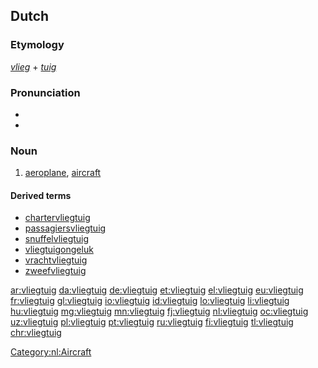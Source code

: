 ==Dutch==
{{wikipedia|lang=nl}}

===Etymology===
''[[vlieg]]'' + ''[[tuig]]''

===Pronunciation===
* {{IPA|/ˈvlix.tœy̯x/|lang=nl}}
* {{audio|Nl-vliegtuig.ogg|Audio|lang=nl}}

===Noun===
{{nl-noun|n|-en|vliegtuigje}}

# [[aeroplane]], [[aircraft]]

====Derived terms====
* [[chartervliegtuig]]
* [[passagiersvliegtuig]]
* [[snuffelvliegtuig]]
* [[vliegtuigongeluk]]
* [[vrachtvliegtuig]]
* [[zweefvliegtuig]]

[[Category:nl:Aircraft]]

[[ar:vliegtuig]]
[[da:vliegtuig]]
[[de:vliegtuig]]
[[et:vliegtuig]]
[[el:vliegtuig]]
[[eu:vliegtuig]]
[[fr:vliegtuig]]
[[gl:vliegtuig]]
[[io:vliegtuig]]
[[id:vliegtuig]]
[[lo:vliegtuig]]
[[li:vliegtuig]]
[[hu:vliegtuig]]
[[mg:vliegtuig]]
[[mn:vliegtuig]]
[[fj:vliegtuig]]
[[nl:vliegtuig]]
[[oc:vliegtuig]]
[[uz:vliegtuig]]
[[pl:vliegtuig]]
[[pt:vliegtuig]]
[[ru:vliegtuig]]
[[fi:vliegtuig]]
[[tl:vliegtuig]]
[[chr:vliegtuig]]